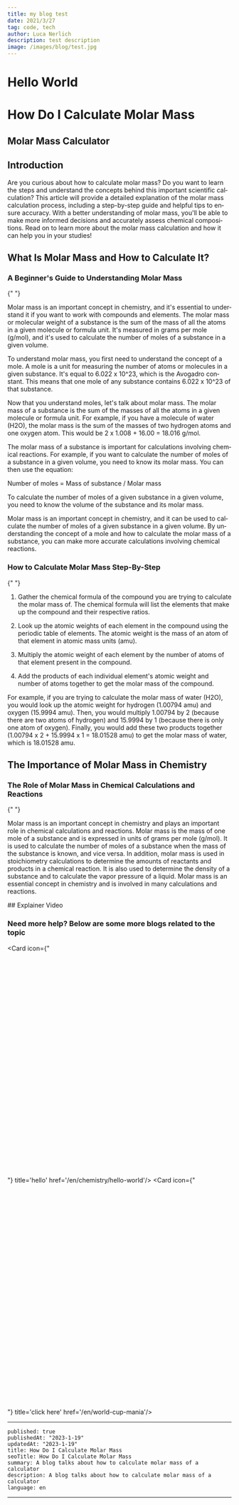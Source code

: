 ```yaml
---
title: my blog test
date: 2021/3/27
tag: code, tech
author: Luca Nerlich
description: test description
image: /images/blog/test.jpg
---
```


# Hello World


# How Do I Calculate Molar Mass

## Molar Mass Calculator

<CalcComponent calcNum={329} lang="en" />

## Introduction

Are you curious about how to calculate molar mass? Do you want to learn the steps and understand the concepts behind this important scientific calculation? This article will provide a detailed explanation of the molar mass calculation process, including a step-by-step guide and helpful tips to ensure accuracy. With a better understanding of molar mass, you'll be able to make more informed decisions and accurately assess chemical compositions. Read on to learn more about the molar mass calculation and how it can help you in your studies!

## What Is Molar Mass and How to Calculate It?

<div className="steps-container">

### A Beginner's Guide to Understanding Molar Mass

<AdsComponent
  adsComIndex={0}
  afterQuestion={true}
  showAdsAfter={false}
  lang="en"
/>{" "}

Molar mass is an important concept in chemistry, and it's essential to understand it if you want to work with compounds and elements. The molar mass or molecular weight of a substance is the sum of the mass of all the atoms in a given molecule or formula unit. It's measured in grams per mole (g/mol), and it's used to calculate the number of moles of a substance in a given volume.

To understand molar mass, you first need to understand the concept of a mole. A mole is a unit for measuring the number of atoms or molecules in a given substance. It's equal to 6.022 x 10^23, which is the Avogadro constant. This means that one mole of any substance contains 6.022 x 10^23 of that substance.

Now that you understand moles, let's talk about molar mass. The molar mass of a substance is the sum of the masses of all the atoms in a given molecule or formula unit. For example, if you have a molecule of water (H2O), the molar mass is the sum of the masses of two hydrogen atoms and one oxygen atom. This would be 2 x 1.008 + 16.00 = 18.016 g/mol.

The molar mass of a substance is important for calculations involving chemical reactions. For example, if you want to calculate the number of moles of a substance in a given volume, you need to know its molar mass. You can then use the equation:

Number of moles = Mass of substance / Molar mass

To calculate the number of moles of a given substance in a given volume, you need to know the volume of the substance and its molar mass.

Molar mass is an important concept in chemistry, and it can be used to calculate the number of moles of a given substance in a given volume. By understanding the concept of a mole and how to calculate the molar mass of a substance, you can make more accurate calculations involving chemical reactions.

</div>
<GifPlayer
  gifTitle="Surprised Meme GIF"
  gifSrc={"https://giphy.com/embed/6nWhy3ulBL7GSCvKw6"}
  lang={"en"}
/>
<AdsComponent
  adsComIndex={2}
  lang={"en"}
  showAdsAfter={true}
  showAdsBefore={false}
/>

<div className="steps-container">

### How to Calculate Molar Mass Step-By-Step

<AdsComponent
  adsComIndex={5}
  afterQuestion={true}
  showAdsAfter={false}
  lang="en"
/>{" "}

1. Gather the chemical formula of the compound you are trying to calculate the molar mass of. The chemical formula will list the elements that make up the compound and their respective ratios.

2. Look up the atomic weights of each element in the compound using the periodic table of elements. The atomic weight is the mass of an atom of that element in atomic mass units (amu).

3. Multiply the atomic weight of each element by the number of atoms of that element present in the compound.

4. Add the products of each individual element's atomic weight and number of atoms together to get the molar mass of the compound.

For example, if you are trying to calculate the molar mass of water (H2O), you would look up the atomic weight for hydrogen (1.00794 amu) and oxygen (15.9994 amu). Then, you would multiply 1.00794 by 2 (because there are two atoms of hydrogen) and 15.9994 by 1 (because there is only one atom of oxygen). Finally, you would add these two products together (1.00794 x 2 + 15.9994 x 1 = 18.01528 amu) to get the molar mass of water, which is 18.01528 amu.

</div>
<GifPlayer
  gifTitle="Surprised Meme GIF"
  gifSrc={"https://giphy.com/embed/6nWhy3ulBL7GSCvKw6"}
  lang={"en"}
/>
<AdsComponent
  adsComIndex={7}
  lang={"en"}
  showAdsAfter={true}
  showAdsBefore={false}
/>

## The Importance of Molar Mass in Chemistry

<div className="steps-container">

### The Role of Molar Mass in Chemical Calculations and Reactions

<AdsComponent
  adsComIndex={10}
  afterQuestion={true}
  showAdsAfter={false}
  lang="en"
/>{" "}

Molar mass is an important concept in chemistry and plays an important role in chemical calculations and reactions. Molar mass is the mass of one mole of a substance and is expressed in units of grams per mole (g/mol). It is used to calculate the number of moles of a substance when the mass of the substance is known, and vice versa. In addition, molar mass is used in stoichiometry calculations to determine the amounts of reactants and products in a chemical reaction. It is also used to determine the density of a substance and to calculate the vapor pressure of a liquid. Molar mass is an essential concept in chemistry and is involved in many calculations and reactions.

</div>
<GifPlayer
  gifTitle="surprised 30 rock GIF by CraveTV"
  gifSrc={"https://giphy.com/embed/3ornk33GKGv1HcM3Xa"}
  lang={"en"}
/>
## Explainer Video
<YTVideoPlayer vidCode={"o3MMBO8WxjY"} />

### Need more help? Below are some more blogs related to the topic

<Cards>

<Card icon={"<svg xmlns='http://www.w3.org/2000/svg' fill='none' viewBox='0 0 24 24' strokeWidth={1.5} stroke='currentColor' className='w-6 h-6'><path strokeLinecap='round' strokeLinejoin='round' d='M3.75 12h16.5m-16.5 3.75h16.5M3.75 19.5h16.5M5.625 4.5h12.75a1.875 1.875 0 010 3.75H5.625a1.875 1.875 0 010-3.75z'</svg>"} title='hello' href='/en/chemistry/hello-world'/>
<Card icon={"<svg xmlns='http://www.w3.org/2000/svg' fill='none' viewBox='0 0 24 24' strokeWidth={1.5} stroke='currentColor' className='w-6 h-6'><path strokeLinecap='round' strokeLinejoin='round' d='M3.75 12h16.5m-16.5 3.75h16.5M3.75 19.5h16.5M5.625 4.5h12.75a1.875 1.875 0 010 3.75H5.625a1.875 1.875 0 010-3.75z'</svg>"} title='click here' href='/en/world-cup-mania'/>
</Cards>

---

    published: true
    publishedAt: "2023-1-19"
    updatedAt: "2023-1-19"
    title: How Do I Calculate Molar Mass
    seoTitle: How Do I Calculate Molar Mass
    summary: A blog talks about how to calculate molar mass of a calculator
    description: A blog talks about how to calculate molar mass of a calculator
    language: en

---
